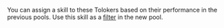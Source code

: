 <Cut title="Can I select specific Tolokers for my tasks because I liked their results in my previous pools?">

You can assign a skill to these Tolokers based on their performance in the previous pools. Use this skill as a [filter](/docs-new/guide/filters) in the new pool.

</Cut>